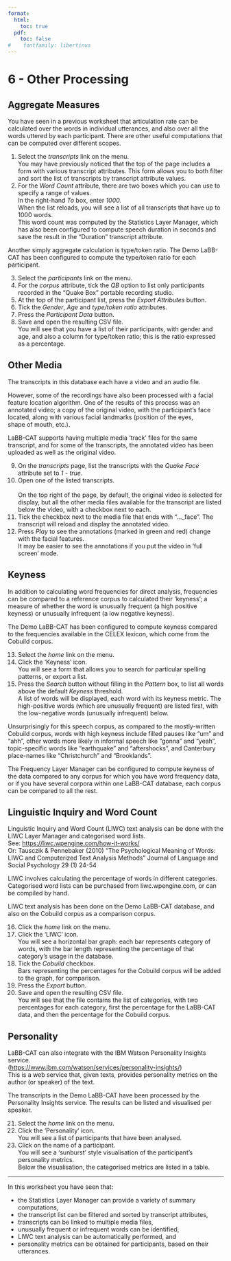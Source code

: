 ```yaml
---
format:
  html:
    toc: true
  pdf: 
    toc: false
#    fontfamily: libertinus
---
```

# 6 - Other Processing

## Aggregate Measures

You have seen in a previous worksheet that articulation rate can be
calculated over the words in individual utterances, and also over all
the words uttered by each participant. There are other useful
computations that can be computed over different scopes.

1.  Select the *transcripts* link on the menu.\
    You may have previously noticed that the top of the page includes a
    form with various transcript attributes. This form allows you to
    both filter and sort the list of transcripts by transcript attribute
    values.
2.  For the *Word Count* attribute, there are two boxes which you can
    use to specify a range of values.\
    In the right-hand *To* box, enter *1000.*\
    When the list reloads, you will see a list of all transcripts that
    have up to 1000 words.\
    This word count was computed by the Statistics Layer Manager, which
    has also been configured to compute speech duration in seconds and
    save the result in the "Duration" transcript attribute.

Another simply aggregate calculation is type/token ratio. The Demo
LaBB-CAT has been configured to compute the type/token ratio for
each participant.

3.  Select the *participants* link on the menu.
4.  For the *corpus* attribute, tick the *QB* option to list only
    participants recorded in the "Quake Box" portable recording studio.
5.  At the top of the participant list, press the *Export Attributes*
    button.
6.  Tick the *Gender*, *Age* and *type/token ratio* attributes.
7.  Press the *Participant Data* button.
8.  Save and open the resulting CSV file.\
    You will see that you have a list of their participants, with gender
    and age, and also a column for type/token ratio; this is the ratio
    expressed as a percentage.

## Other Media

The transcripts in this database each have a video and an audio file.

However, some of the recordings have also been processed with a facial
feature location algorithm. One of the results of this process was an
annotated video; a copy of the original video, with the participant's
face located, along with various facial landmarks (position of the
eyes,\
shape of mouth, etc.).

LaBB-CAT supports having multiple media 'track' files for the same
transcript, and for some of the transcripts, the annotated video has
been uploaded as well as the original video.

9.  On the *transcripts* page, list the transcripts with the *Quake
    Face* attribute set to *1 - true*.
2.  Open one of the listed transcripts.\
    \
    On the top right of the page, by default, the original video is
    selected for display, but all the other media files available for
    the transcript are listed below the video, with a checkbox next to
    each.
3.  Tick the checkbox next to the media file that ends with "..._face".
    The transcript will reload and display the annotated video.
4.  Press *Play* to see the annotations (marked in green and red) change
    with the facial features.\
    It may be easier to see the annotations if you put the video in
    'full screen' mode.

## Keyness

In addition to calculating word frequencies for direct analysis,
frequencies can be compared to a reference corpus to calculated their
'keyness'; a measure of whether the word is unusually frequent (a high
positive keyness) or unusually infrequent (a low negative keyness).

The Demo LaBB-CAT has been configured to compute keyness compared to the
frequencies available in the CELEX lexicon, which come from the Cobuild
corpus.

13. Select the *home* link on the menu.
2.  Click the 'Keyness' icon.\
    You will see a form that allows you to search for particular
    spelling patterns, or export a list.
3.  Press the *Search* button without filling in the *Pattern* box, to
    list all words above the default *Keyness* threshold.\
    A list of words will be displayed, each word with its keyness
    metric. The high-positive words (which are unusually frequent) are
    listed first, with the low-negative words (unusually infrequent)
    below.

Unsurprisingly for this speech corpus, as compared to the mostly-written
Cobuild corpus, words with high keyness include filled pauses like "um"
and "ahh", other words more likely in informal speech like "gonna" and
"yeah", topic-specific words like "earthquake" and "aftershocks", and
Canterbury place-names like "Christchurch" and "Brooklands".

The Frequency Layer Manager can be configured to compute keyness of the
data compared to any corpus for which you have word frequency data, or
if you have several corpora within one LaBB-CAT database, each corpus
can be compared to all the rest.

## Linguistic Inquiry and Word Count

Linguistic Inquiry and Word Count (LIWC) text analysis can be done with
the LIWC Layer Manager and categorised word lists.\
See: <https://liwc.wpengine.com/how-it-works/>\
Or: Tausczik & Pennebaker (2010) "The Psychological Meaning of Words:
LIWC and Computerized Text Analysis Methods" Journal of Language and
Social Psychology 29 (1) 24-54

LIWC involves calculating the percentage of words in different
categories. Categorised word lists can be purchased from
liwc.wpengine.com, or can be compiled by hand.

LIWC text analysis has been done on the Demo LaBB-CAT database, and also
on the Cobuild corpus as a comparison corpus.

16. Click the *home* link on the menu.
2.  Click the 'LIWC' icon.\
    You will see a horizontal bar graph: each bar represents category of
    words, with the bar length representing the percentage of that
    category's usage in the database.
3.  Tick the *Cobuild* checkbox.\
    Bars representing the percentages for the Cobuild corpus will be
    added to the graph, for comparison.
4.  Press the *Export* button.
5.  Save and open the resulting CSV file.\
    You will see that the file contains the list of categories, with two
    percentages for each category, first the percentage for the LaBB-CAT
    data, and then the percentage for the Cobuild corpus.

## Personality

LaBB-CAT can also integrate with the IBM Watson Personality Insights
service.\
([https://www.ibm.com/watson/services/personality-insights/](https://liwc.wpengine.com/how-it-works/))\
This is a web service that, given texts, provides personality metrics on
the author (or speaker) of the text.

The transcripts in the Demo LaBB-CAT have been processed by the
Personality Insights service. The results can be listed and visualised
per speaker.

21. Select the *home* link on the menu.
2.  Click the 'Personality' icon.\
    You will see a list of participants that have been analysed.
3.  Click on the name of a participant.\
    You will see a 'sunburst' style visualisation of the participant's
    personality metrics.\
    Below the visualisation, the categorised metrics are listed in a
    table.

---

In this worksheet you have seen that:

-   the Statistics Layer Manager can provide a variety of summary computations,
-   the transcript list can be filtered and sorted by transcript attributes,
-   transcripts can be linked to multiple media files,
-   unusually frequent or infrequent words can be identified,
-   LIWC text analysis can be automatically performed, and
-   personality metrics can be obtained for participants, based on their utterances.
